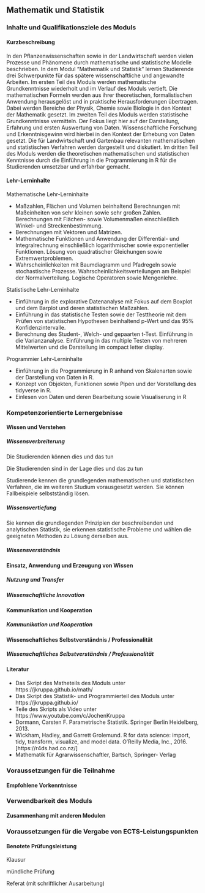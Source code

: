 ## Mathematik und Statistik {#sec-module-mathematik}

### Inhalte und Qualifikationsziele des Moduls

#### Kurzbeschreibung

In den Pflanzenwissenschaften sowie in der Landwirtschaft werden vielen Prozesse und Phänomene durch mathematische und statistische Modelle beschrieben. In dem Modul "Mathematik und Statistik" lernen Studierende drei Schwerpunkte für das spätere wissenschaftliche und angewandte Arbeiten. Im ersten Teil des Moduls werden mathematische Grundkenntnisse wiederholt und im Verlauf des Moduls vertieft. Die mathematischen Formeln werden aus ihrer theoretischen, formalistischen Anwendung herausgelöst und in praktische Herausforderungen übertragen. Dabei werden Bereiche der Physik, Chemie sowie Biologie in den Kontext der Mathematik gesetzt. Im zweiten Teil des Moduls werden statistische Grundkenntnisse vermitteln. Der Fokus liegt hier auf der Darstellung, Erfahrung und ersten Auswertung von Daten. Wissenschaftliche Forschung und Erkenntnisgewinn wird hierbei in den Kontext der Erhebung von Daten gesetzt. Die für Landwirtschaft und Gartenbau relevanten mathematischen und statistischen Verfahren werden dargestellt und diskutiert. Im dritten Teil des Moduls werden die theoretischen mathematischen und statistischen Kenntnisse durch die Einführung in die Programmierung in R für die Studierenden umsetzbar und erfahrbar gemacht.

#### Lehr-Lerninhalte

Mathematische Lehr-Lerninhalte

-   Maßzahlen, Flächen und Volumen beinhaltend Berechnungen mit Maßeinheiten von sehr kleinen sowie sehr großen Zahlen. Berechnungen mit Flächen- sowie Volumenmaßen einschließlich Winkel- und Streckenbestimmung.
-   Berechnungen mit Vektoren und Matrizen.
-   Mathematische Funktionen und Anwendung der Differential- und Integralrechnung einschließlich logarithmischer sowie exponentieller Funktionen. Lösung von quadratischer Gleichungen sowie Extremwertproblemen.
-   Wahrscheinlichkeiten mit Baumdiagramm und Pfadregeln sowie stochastische Prozesse. Wahrscheinlichkeitsverteilungen am Beispiel der Normalverteilung. Logische Operatoren sowie Mengenlehre.

Statistische Lehr-Lerninhalte

-   Einführung in die explorative Datenanalyse mit Fokus auf dem Boxplot und dem Barplot und deren statistischen Maßzahlen.
-   Einführung in das statistische Testen sowie der Testtheorie mit dem Prüfen von statistischen Hypothesen beinhaltend p-Wert und das 95% Konfidenzintervalle.
-   Berechnung des Student-, Welch- und gepaarten t-Test. Einführung in die Varianzanalyse. Einführung in das multiple Testen von mehreren Mittelwerten und die Darstellung im compact letter display.

Programmier Lehr-Lerninhalte

-   Einführung in die Programmierung in R anhand von Skalenarten sowie der Darstellung von Daten in R.
-   Konzept von Objekten, Funktionen sowie Pipen und der Vorstellung des tidyverse in R.
-   Einlesen von Daten und deren Bearbeitung sowie Visualiserung in R

### Kompetenzorientierte Lernergebnisse

#### Wissen und Verstehen

##### Wissensverbreiterung

Die Studierenden können dies und das tun

Die Studierenden sind in der Lage dies und das zu tun

Studierende kennen die grundlegenden mathematischen und statistischen Verfahren, die im weiteren Studium vorausgesetzt werden. Sie können Fallbeispiele selbstständig lösen.

##### Wissensvertiefung

Sie kennen die grundlegenden Prinzipien der beschreibenden und analytischen Statistik, sie erkennen statistische Probleme und wählen die geeigneten Methoden zu Lösung derselben aus.

##### Wissensverständnis

#### Einsatz, Anwendung und Erzeugung von Wissen

##### Nutzung und Transfer

##### Wissenschaftliche Innovation

#### Kommunikation und Kooperation

##### Kommunikation und Kooperation

#### Wissenschaftliches Selbstverständnis / Professionalität

##### Wissenschaftliches Selbstverständnis / Professionalität

#### Literatur

-   Das Skript des Matheteils des Moduls unter https://jkruppa.github.io/math/
-   Das Skript des Statistik- und Programmierteil des Moduls unter https://jkruppa.github.io/
-   Teile des Skripts als Video unter https://www.youtube.com/c/JochenKruppa
-   Dormann, Carsten F. Parametrische Statistik. Springer Berlin Heidelberg, 2013.
-   Wickham, Hadley, and Garrett Grolemund. R for data science: import, tidy, transform, visualize, and model data. O'Reilly Media, Inc., 2016. \[https://r4ds.had.co.nz/\]
-   Mathematik für Agrarwissenschaftler, Bartsch, Springer- Verlag

### Voraussetzungen für die Teilnahme

#### Empfohlene Vorkenntnisse

### Verwendbarkeit des Moduls

#### Zusammenhang mit anderen Modulen

### Voraussetzungen für die Vergabe von ECTS-Leistungspunkten

#### Benotete Prüfungsleistung

Klausur

mündliche Prüfung

Referat (mit schriftlicher Ausarbeitung)
